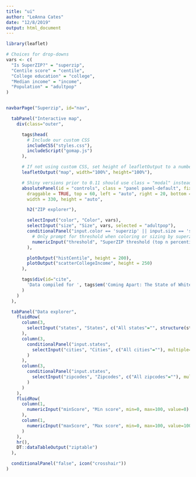 ```yaml
---
title: "ui"
author: "LeAnna Cates"
date: "12/8/2019"
output: html_document
---
```


```r
library(leaflet)

# Choices for drop-downs
vars <- c(
  "Is SuperZIP?" = "superzip",
  "Centile score" = "centile",
  "College education" = "college",
  "Median income" = "income",
  "Population" = "adultpop"
)


navbarPage("Superzip", id="nav",

  tabPanel("Interactive map",
    div(class="outer",

      tags$head(
        # Include our custom CSS
        includeCSS("styles.css"),
        includeScript("gomap.js")
      ),

      # If not using custom CSS, set height of leafletOutput to a number instead of percent
      leafletOutput("map", width="100%", height="100%"),

      # Shiny versions prior to 0.11 should use class = "modal" instead.
      absolutePanel(id = "controls", class = "panel panel-default", fixed = TRUE,
        draggable = TRUE, top = 60, left = "auto", right = 20, bottom = "auto",
        width = 330, height = "auto",

        h2("ZIP explorer"),

        selectInput("color", "Color", vars),
        selectInput("size", "Size", vars, selected = "adultpop"),
        conditionalPanel("input.color == 'superzip' || input.size == 'superzip'",
          # Only prompt for threshold when coloring or sizing by superzip
          numericInput("threshold", "SuperZIP threshold (top n percentile)", 5)
        ),

        plotOutput("histCentile", height = 200),
        plotOutput("scatterCollegeIncome", height = 250)
      ),

      tags$div(id="cite",
        'Data compiled for ', tags$em('Coming Apart: The State of White America, 1960–2010'), ' by Charles Murray (Crown Forum, 2012).'
      )
    )
  ),

  tabPanel("Data explorer",
    fluidRow(
      column(3,
        selectInput("states", "States", c("All states"="", structure(state.abb, names=state.name), "Washington, DC"="DC"), multiple=TRUE)
      ),
      column(3,
        conditionalPanel("input.states",
          selectInput("cities", "Cities", c("All cities"=""), multiple=TRUE)
        )
      ),
      column(3,
        conditionalPanel("input.states",
          selectInput("zipcodes", "Zipcodes", c("All zipcodes"=""), multiple=TRUE)
        )
      )
    ),
    fluidRow(
      column(1,
        numericInput("minScore", "Min score", min=0, max=100, value=0)
      ),
      column(1,
        numericInput("maxScore", "Max score", min=0, max=100, value=100)
      )
    ),
    hr(),
    DT::dataTableOutput("ziptable")
  ),

  conditionalPanel("false", icon("crosshair"))
)
```

